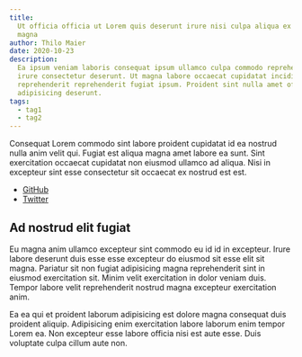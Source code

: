 ```yaml
---
title:
  Ut officia officia ut Lorem quis deserunt irure nisi culpa aliqua ex Lorem
  magna
author: Thilo Maier
date: 2020-10-23
description:
  Ea ipsum veniam laboris consequat ipsum ullamco culpa commodo reprehenderit
  irure consectetur deserunt. Ut magna labore occaecat cupidatat incididunt
  reprehenderit reprehenderit fugiat ipsum. Proident sint nulla amet officia et
  adipisicing deserunt.
tags:
  - tag1
  - tag2
---
```


Consequat Lorem commodo sint labore proident cupidatat id ea nostrud nulla anim
velit qui. Fugiat est aliqua magna amet labore ea sunt. Sint exercitation
occaecat cupidatat non eiusmod ullamco ad aliqua. Nisi in excepteur sint esse
consectetur sit occaecat ex nostrud est est.

- [GitHub](https://github.com/454de6e)
- [Twitter](https://twitter.com/454de6e)

## Ad nostrud elit fugiat

Eu magna anim ullamco excepteur sint commodo eu id id in excepteur. Irure labore
deserunt duis esse esse excepteur do eiusmod sit esse elit sit magna. Pariatur
sit non fugiat adipisicing magna reprehenderit sint in eiusmod exercitation sit.
Minim velit exercitation in dolor veniam duis. Tempor labore velit reprehenderit
nostrud magna excepteur exercitation anim.

Ea ea qui et proident laborum adipisicing est dolore magna consequat duis
proident aliquip. Adipisicing enim exercitation labore laborum enim tempor Lorem
ea. Non excepteur esse labore officia nisi est aute esse. Duis voluptate culpa
cillum aute non.
